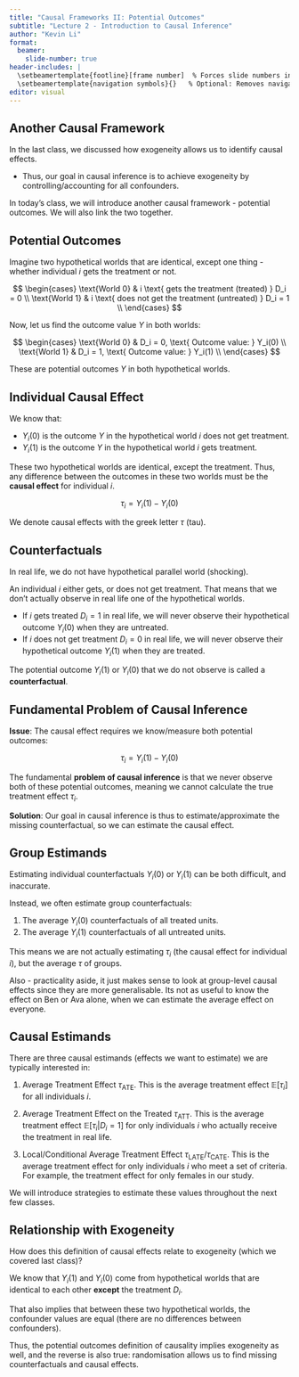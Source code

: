```yaml
---
title: "Causal Frameworks II: Potential Outcomes"
subtitle: "Lecture 2 - Introduction to Causal Inference"
author: "Kevin Li"
format:
  beamer:
    slide-number: true
header-includes: |
  \setbeamertemplate{footline}[frame number]  % Forces slide numbers in footline
  \setbeamertemplate{navigation symbols}{}   % Optional: Removes navigation symbols
editor: visual
---
```


## Another Causal Framework

In the last class, we discussed how exogeneity allows us to identify causal effects.

-   Thus, our goal in causal inference is to achieve exogeneity by controlling/accounting for all confounders.

In today's class, we will introduce another causal framework - potential outcomes. We will also link the two together.

## Potential Outcomes

Imagine two hypothetical worlds that are identical, except one thing - whether individual $i$ gets the treatment or not.

$$
\begin{cases}
\text{World 0} & i \text{ gets the treatment (treated) } D_i = 0 \\
\text{World 1} & i \text{ does not get the treatment (untreated) } D_i = 1 \\
\end{cases}
$$

Now, let us find the outcome value $Y$ in both worlds:

$$
\begin{cases}
\text{World 0} & D_i = 0, \text{ Outcome value: } Y_i(0) \\
\text{World 1} & D_i = 1, \text{ Outcome value: } Y_i(1) \\
\end{cases}
$$

These are potential outcomes $Y$ in both hypothetical worlds.

## Individual Causal Effect

We know that:

-   $Y_i(0)$ is the outcome $Y$ in the hypothetical world $i$ does not get treatment.
-   $Y_i(1)$ is the outcome $Y$ in the hypothetical world $i$ gets treatment.

These two hypothetical worlds are identical, except the treatment. Thus, any difference between the outcomes in these two worlds must be the **causal effect** for individual $i$.

$$
\tau_i = Y_i(1) - Y_i(0)
$$

We denote causal effects with the greek letter $\tau$ (tau).

## Counterfactuals

In real life, we do not have hypothetical parallel world (shocking).

An individual $i$ either gets, or does not get treatment. That means that we don't actually observe in real life one of the hypothetical worlds.

-   If $i$ gets treated $D_i = 1$ in real life, we will never observe their hypothetical outcome $Y_i(0)$ when they are untreated.
-   If $i$ does not get treatment $D_i = 0$ in real life, we will never observe their hypothetical outcome $Y_i(1)$ when they are treated.

The potential outcome $Y_i(1)$ or $Y_i(0)$ that we do not observe is called a **counterfactual**.

## Fundamental Problem of Causal Inference

**Issue**: The causal effect requires we know/measure both potential outcomes:

$$
\tau_i = Y_i(1) - Y_i(0)
$$

The fundamental **problem of causal inference** is that we never observe both of these potential outcomes, meaning we cannot calculate the true treatment effect $\tau_i$.

**Solution**: Our goal in causal inference is thus to estimate/approximate the missing counterfactual, so we can estimate the causal effect.

## Group Estimands

Estimating individual counterfactuals $Y_i(0)$ or $Y_i(1)$ can be both difficult, and inaccurate.

Instead, we often estimate group counterfactuals:

1.  The average $Y_i(0)$ counterfactuals of all treated units.
2.  The average $Y_i(1)$ counterfactuals of all untreated units.

This means we are not actually estimating $\tau_i$ (the causal effect for individual $i$), but the average $\tau$ of groups.

Also - practicality aside, it just makes sense to look at group-level causal effects since they are more generalisable. Its not as useful to know the effect on Ben or Ava alone, when we can estimate the average effect on everyone.

## Causal Estimands

There are three causal estimands (effects we want to estimate) we are typically interested in:

1.  Average Treatment Effect $\tau_\text{ATE}$. This is the average treatment effect $\mathbb E[\tau_i]$ for all individuals $i$.

2.  Average Treatment Effect on the Treated $\tau_\text{ATT}$. This is the average treatment effect $\mathbb E[\tau_i | D_i = 1]$ for only individuals $i$ who actually receive the treatment in real life.

3.  Local/Conditional Average Treatment Effect $\tau_\text{LATE}$/$\tau_\text{CATE}$. This is the average treatment effect for only individuals $i$ who meet a set of criteria. For example, the treatment effect for only females in our study.

We will introduce strategies to estimate these values throughout the next few classes.

## Relationship with Exogeneity

How does this definition of causal effects relate to exogeneity (which we covered last class)?

We know that $Y_i(1)$ and $Y_i(0)$ come from hypothetical worlds that are identical to each other **except** the treatment $D_i$.

That also implies that between these two hypothetical worlds, the confounder values are equal (there are no differences between confounders).

Thus, the potential outcomes definition of causality implies exogeneity as well, and the reverse is also true: randomisation allows us to find missing counterfactuals and causal effects.
